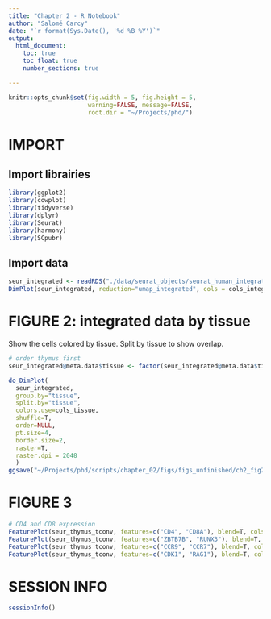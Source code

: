 ```yaml
---
title: "Chapter 2 - R Notebook"
author: "Salomé Carcy"
date: "`r format(Sys.Date(), '%d %B %Y')`"
output:
  html_document:
    toc: true
    toc_float: true
    number_sections: true

---
```


```r
knitr::opts_chunk$set(fig.width = 5, fig.height = 5,
                      warning=FALSE, message=FALSE,
                      root.dir = "~/Projects/phd/")
```


# IMPORT

## Import librairies
```r
library(ggplot2)
library(cowplot)
library(tidyverse)
library(dplyr)
library(Seurat)
library(harmony)
library(SCpubr)
```

## Import data
```r
seur_integrated <- readRDS("./data/seurat_objects/seurat_human_integrated_object_23_12_01.rds")
DimPlot(seur_integrated, reduction="umap_integrated", cols = cols_integrated)
```




# FIGURE 2: integrated data by tissue
Show the cells colored by tissue. Split by tissue to show overlap.
```r
# order thymus first
seur_integrated@meta.data$tissue <- factor(seur_integrated@meta.data$tissue, levels=c("Thymus", "PBMC"))

do_DimPlot(
  seur_integrated,
  group.by="tissue",
  split.by="tissue",
  colors.use=cols_tissue,
  shuffle=T,
  order=NULL,
  pt.size=4,
  border.size=2,
  raster=T,
  raster.dpi = 2048
  )
ggsave("~/Projects/phd/scripts/chapter_02/figs/figs_unfinished/ch2_fig2_bis.jpeg", width=12, height=5)
```




# FIGURE 3



```r
# CD4 and CD8 expression
FeaturePlot(seur_thymus_tconv, features=c("CD4", "CD8A"), blend=T, cols = c("lightgrey", "darkred", "darkblue"), order=F)
FeaturePlot(seur_thymus_tconv, features=c("ZBTB7B", "RUNX3"), blend=T, cols = c("lightgrey", "darkred", "darkblue"), order=T)
FeaturePlot(seur_thymus_tconv, features=c("CCR9", "CCR7"), blend=T, cols = c("lightgrey", "darkred", "darkblue"), order=T)
FeaturePlot(seur_thymus_tconv, features=c("CDK1", "RAG1"), blend=T, cols = c("lightgrey", "darkred", "darkblue"), order=T)
```




# SESSION INFO
```r
sessionInfo()
```


